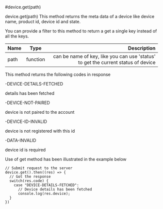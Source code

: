 #device.get(path)

device.get(path)
This method returns the meta data of a device like device name, product id, device id and state.

You can provide a filter to this method to return a get a single key instead of all the keys.

| Name       | Type |   Description |
| :------------ | :---------: | ----------: |
| path     |    function    |  can be name of key, like you can use 'status' to get the current status of device |

This method returns the following codes in response

-DEVICE-DETAILS-FETCHED

details has been fetched

-DEVICE-NOT-PAIRED

device is not paired to the account

-DEVICE-ID-INVALID

device is not registered with this id

-DATA-INVALID

device id is required

Use of get method has been illustrated in the example below

```
// Submit request to the server
device.get().then((res) => {
  // Got the response
  switch(res.code) {
    case "DEVICE-DETAILS-FETCHED": 
      // Device details has been fetched
      console.log(res.device);
  }
})
```

